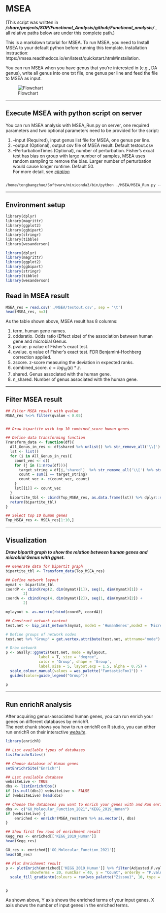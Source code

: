 # MSEA

(This script was written in _**/share/projects/SOP/Functional_Analysis/github/Functional_analysis/**_ , all relative paths below are under this complete path.)

This is a markdown tutorial for MSEA. To run MSEA, you need to Install MSEA to your default python before running this template. Installation instruction: https://msea.readthedocs.io/en/latest/quickstart.html#installation.  

You can run MSEA when you have genus that you're interested in (e.g., DA genus), write all genus into one txt file, one genus per line and feed the file to MSEA as input.  

![Flowchart](./flowcharts/MESA.jpg)

---

## Execute MSEA with python script on server

You can run MSEA analysis with MSEA_Run.py on server, one required parameters and two optional parameters need to be provided for the script:  

1. --input (Required), input genus list file for MSEA, one genus per line.  
2. --output (Optional), output csv file of MSEA result. Default testout.csv  
3. --PerturbationTimes (Optional), number of perturbation. Fisher's excat test has bias on group with large number of samples, MSEA uses random sampling to remove the bias. Larger number of perturbation would cause longer runtime. Default 50.  
For more detail, see *[citation](https://www.nature.com/articles/s41598-020-78511-y)*

```markdown

/home/tongbangzhuo/Software/miniconda3/bin/python ./MSEA/MSEA_Run.py --input ./MSEA/test_input --output ./MSEA/testout.csv --PerturbationTimes 10

```

---

## Environment setup  

```markdown
library(dplyr)
library(magrittr)
library(ggplot2)
library(ggbipart)
library(stringr)
library(tibble)
library(wesanderson)

```

```r
library(dplyr)
library(magrittr)
library(ggplot2)
library(ggbipart)
library(stringr)
library(tibble)
library(wesanderson)

```

## Read in MSEA result

```r

MSEA_res = read.csv('./MSEA/testout.csv', sep = '\t')
head(MSEA_res, n=3)
```

As the table shown above, MSEA result has 8 columns:  

1. term, human gene names.  
2. oddsratio. Odds ratio (Effect size) of the association between human gene and microbial Genus.  
3. pvalue. p value of Fisher's exact test.  
4. qvalue. q value of Fisher's exact test. FDR Benjamini-Hochberg correction applied.  
5. zscore. z-score measuring the deviation in expected ranks.  
6. combined_score. $c = log_{10}(p)*z$.  
7. shared. Genus associated with the human gene.  
8. n_shared. Number of genus associated with the human gene.  

---

## Filter MSEA result

```r
## Filter MSEA result with qvalue
MSEA_res %<>% filter(qvalue < 0.05)


## Draw bipartite with top 10 combined_score human genes

## Define data transforming function
Transform_data <- function(df){
  All_Genus_in_res <- df$shared %>% unlist() %>% str_remove_all('\\[') %>% str_remove_all('\\]') %>% str_remove_all("'") %>% str_split(', ') %>% unlist() %>% unique()
  lst <- list()
  for (i in All_Genus_in_res){
    count_vec <- c()
    for (j in (1:nrow(df))){
      target_string = df[j,'shared']  %>% str_remove_all('\\[') %>% str_remove_all('\\]') %>% str_remove_all("'") %>% str_split(', ') %>% unlist()
      count = sum(i == target_string)
      count_vec <- c(count_vec, count)
    }
    lst[[i]] <- count_vec
  }
  bipartite_tbl <- cbind(Top_MSEA_res, as.data.frame(lst)) %>% dplyr::select(term, all_of(All_Genus_in_res)) %>% column_to_rownames('term')
  return(bipartite_tbl)
}

## Select top 10 human genes
Top_MSEA_res <- MSEA_res[1:10,]
```

---

## Visualization  

_**Draw bipartit graph to show the relation between human genes and microbial Genus with ggnet.**_  

```r
## Generate data for bipartit graph
bipartite_tbl <- Transform_data(Top_MSEA_res)

## Define network layout
mymat <- bipartite_tbl
coordP <- cbind(rep(2, dim(mymat)[1]), seq(1, dim(mymat)[1]) + 
        2)
coordA <- cbind(rep(4, dim(mymat)[2]), seq(1, dim(mymat)[2]) + 
        2)

mylayout <- as.matrix(rbind(coordP, coordA))

## Construct network content
test.net <- bip_init_network(mymat, mode1 = 'HumanGenes',mode2 = 'MicrobialGenus')

# Define groups of network nodes
test.net %v% "Group" = get.vertex.attribute(test.net, attrname="mode")

# Draw network
p <- GGally::ggnet2(test.net, mode = mylayout,
               label = T, size = "degree",
               color = 'Group', shape = 'Group',
               label.size = 5, layout.exp = 1.5, alpha = 0.75) +
  scale_colour_manual(values = wes_palette("FantasticFox1")) + 
  guides(color=guide_legend("Group"))

p
```

---

## Run enrichR analysis 

After acquiring genus-associated human genes, you can run enrich your genes on different databases by enrichR.  
The next chunk shows you how to run enrichR on R studio, you can either run enrichR on their interactive *[website](https://maayanlab.cloud/Enrichr/)*.  


```r
library(enrichR)

## List available types of databases
listEnrichrSites()

## Choose database of Human genes
setEnrichrSite("Enrichr")

## List available database
websiteLive <- TRUE
dbs <- listEnrichrDbs()
if (is.null(dbs)) websiteLive <- FALSE
if (websiteLive) head(dbs)

## Choose the databases you want to enrich your genes with and Run enrichR of genus-associated human genes on chosen databases
dbs <- c("GO_Molecular_Function_2021","KEGG_2019_Human")
if (websiteLive) {
    enriched <- enrichr(MSEA_res$term %>% as.vector(), dbs)
}

## Show first few rows of enrichment result
Kegg_res <- enriched[['KEGG_2019_Human']]
head(Kegg_res)

GO_res <- enriched[['GO_Molecular_Function_2021']]
head(GO_res)

## Plot Enrichment result
p <- plotEnrich(enriched[['KEGG_2019_Human']] %>% filter(Adjusted.P.value < 0.05),
           showTerms = 20, numChar = 40, y = "Count", orderBy = "P.value") + 
  scale_fill_gradientn(colours = rev(wes_palette("Zissou1", 10, type = "continuous")))


p
```

As shown above, Y axis shows the enriched terms of your input genes. X axis shows the number of input genes in the enriched terms.